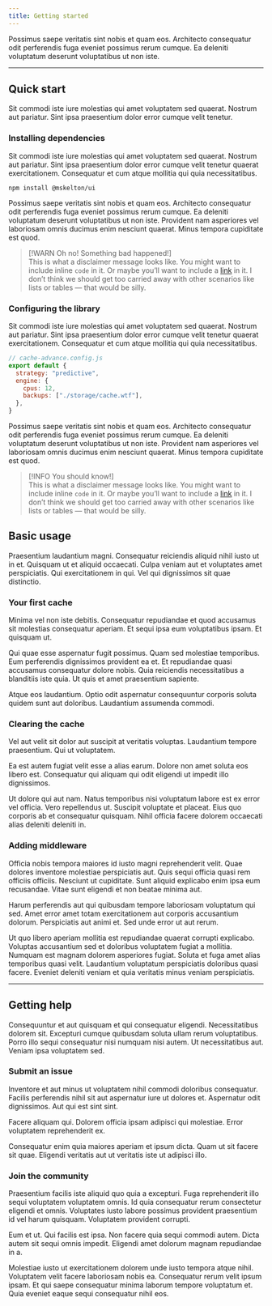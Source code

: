 ```yaml
---
title: Getting started
---
```


Possimus saepe veritatis sint nobis et quam eos. Architecto consequatur odit
perferendis fuga eveniet possimus rerum cumque. Ea deleniti voluptatum deserunt
voluptatibus ut non iste.

---

## Quick start

Sit commodi iste iure molestias qui amet voluptatem sed quaerat. Nostrum aut
pariatur. Sint ipsa praesentium dolor error cumque velit tenetur.

### Installing dependencies

Sit commodi iste iure molestias qui amet voluptatem sed quaerat. Nostrum aut
pariatur. Sint ipsa praesentium dolor error cumque velit tenetur quaerat
exercitationem. Consequatur et cum atque mollitia qui quia necessitatibus.

```shell
npm install @mskelton/ui
```

Possimus saepe veritatis sint nobis et quam eos. Architecto consequatur odit
perferendis fuga eveniet possimus rerum cumque. Ea deleniti voluptatum deserunt
voluptatibus ut non iste. Provident nam asperiores vel laboriosam omnis ducimus
enim nesciunt quaerat. Minus tempora cupiditate est quod.

> [!WARN Oh no! Something bad happened!]  
> This is what a disclaimer message looks like. You might want to include inline
> `code` in it. Or maybe you’ll want to include a [link](/) in it. I don’t think
> we should get too carried away with other scenarios like lists or tables —
> that would be silly.

### Configuring the library

Sit commodi iste iure molestias qui amet voluptatem sed quaerat. Nostrum aut
pariatur. Sint ipsa praesentium dolor error cumque velit tenetur quaerat
exercitationem. Consequatur et cum atque mollitia qui quia necessitatibus.

```js
// cache-advance.config.js
export default {
  strategy: "predictive",
  engine: {
    cpus: 12,
    backups: ["./storage/cache.wtf"],
  },
}
```

Possimus saepe veritatis sint nobis et quam eos. Architecto consequatur odit
perferendis fuga eveniet possimus rerum cumque. Ea deleniti voluptatum deserunt
voluptatibus ut non iste. Provident nam asperiores vel laboriosam omnis ducimus
enim nesciunt quaerat. Minus tempora cupiditate est quod.

> [!INFO You should know!]  
> This is what a disclaimer message looks like. You might want to include inline
> `code` in it. Or maybe you’ll want to include a [link](/) in it. I don’t think
> we should get too carried away with other scenarios like lists or tables —
> that would be silly.

## Basic usage

Praesentium laudantium magni. Consequatur reiciendis aliquid nihil iusto ut in
et. Quisquam ut et aliquid occaecati. Culpa veniam aut et voluptates amet
perspiciatis. Qui exercitationem in qui. Vel qui dignissimos sit quae
distinctio.

### Your first cache

Minima vel non iste debitis. Consequatur repudiandae et quod accusamus sit
molestias consequatur aperiam. Et sequi ipsa eum voluptatibus ipsam. Et quisquam
ut.

Qui quae esse aspernatur fugit possimus. Quam sed molestiae temporibus. Eum
perferendis dignissimos provident ea et. Et repudiandae quasi accusamus
consequatur dolore nobis. Quia reiciendis necessitatibus a blanditiis iste quia.
Ut quis et amet praesentium sapiente.

Atque eos laudantium. Optio odit aspernatur consequuntur corporis soluta quidem
sunt aut doloribus. Laudantium assumenda commodi.

### Clearing the cache

Vel aut velit sit dolor aut suscipit at veritatis voluptas. Laudantium tempore
praesentium. Qui ut voluptatem.

Ea est autem fugiat velit esse a alias earum. Dolore non amet soluta eos libero
est. Consequatur qui aliquam qui odit eligendi ut impedit illo dignissimos.

Ut dolore qui aut nam. Natus temporibus nisi voluptatum labore est ex error vel
officia. Vero repellendus ut. Suscipit voluptate et placeat. Eius quo corporis
ab et consequatur quisquam. Nihil officia facere dolorem occaecati alias
deleniti deleniti in.

### Adding middleware

Officia nobis tempora maiores id iusto magni reprehenderit velit. Quae dolores
inventore molestiae perspiciatis aut. Quis sequi officia quasi rem officiis
officiis. Nesciunt ut cupiditate. Sunt aliquid explicabo enim ipsa eum
recusandae. Vitae sunt eligendi et non beatae minima aut.

Harum perferendis aut qui quibusdam tempore laboriosam voluptatum qui sed. Amet
error amet totam exercitationem aut corporis accusantium dolorum. Perspiciatis
aut animi et. Sed unde error ut aut rerum.

Ut quo libero aperiam mollitia est repudiandae quaerat corrupti explicabo.
Voluptas accusantium sed et doloribus voluptatem fugiat a mollitia. Numquam est
magnam dolorem asperiores fugiat. Soluta et fuga amet alias temporibus quasi
velit. Laudantium voluptatum perspiciatis doloribus quasi facere. Eveniet
deleniti veniam et quia veritatis minus veniam perspiciatis.

---

## Getting help

Consequuntur et aut quisquam et qui consequatur eligendi. Necessitatibus dolorem
sit. Excepturi cumque quibusdam soluta ullam rerum voluptatibus. Porro illo
sequi consequatur nisi numquam nisi autem. Ut necessitatibus aut. Veniam ipsa
voluptatem sed.

### Submit an issue

Inventore et aut minus ut voluptatem nihil commodi doloribus consequatur.
Facilis perferendis nihil sit aut aspernatur iure ut dolores et. Aspernatur odit
dignissimos. Aut qui est sint sint.

Facere aliquam qui. Dolorem officia ipsam adipisci qui molestiae. Error
voluptatem reprehenderit ex.

Consequatur enim quia maiores aperiam et ipsum dicta. Quam ut sit facere sit
quae. Eligendi veritatis aut ut veritatis iste ut adipisci illo.

### Join the community

Praesentium facilis iste aliquid quo quia a excepturi. Fuga reprehenderit illo
sequi voluptatem voluptatem omnis. Id quia consequatur rerum consectetur
eligendi et omnis. Voluptates iusto labore possimus provident praesentium id vel
harum quisquam. Voluptatem provident corrupti.

Eum et ut. Qui facilis est ipsa. Non facere quia sequi commodi autem. Dicta
autem sit sequi omnis impedit. Eligendi amet dolorum magnam repudiandae in a.

Molestiae iusto ut exercitationem dolorem unde iusto tempora atque nihil.
Voluptatem velit facere laboriosam nobis ea. Consequatur rerum velit ipsum
ipsam. Et qui saepe consequatur minima laborum tempore voluptatum et. Quia
eveniet eaque sequi consequatur nihil eos.
